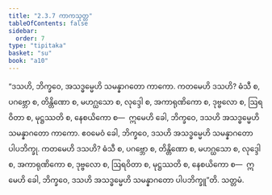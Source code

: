 ```yaml
---
title: "2.3.7 ကာကသုတ္တ"
tableOfContents: false
sidebar:
  order: 7
type: "tipitaka"
basket: "su"
book: "a10"
---
```



<DynamicBreadcrumb />

<Division number="77" book="a10" e="ch" v="17" p="375">

<Paragraph number="599" book="a10">
“ဒသဟိ, ဘိက္ခဝေ, အသဒ္ဓမ္မေဟိ သမန္နာဂတော ကာကော. ကတမေဟိ ဒသဟိ? ဓံသီ စ, ပဂဗ္ဘော စ, တိန္တိဏော စ, မဟဂ္ဃသော စ, လုဒ္ဒေါ စ, အကာရုဏိကော စ, ဒုဗ္ဗလော စ, ဩရဝိတာ စ, မုဋ္ဌဿတိ စ, နေစယိကော စ—  ဣမေဟိ ခေါ, ဘိက္ခဝေ, ဒသဟိ အသဒ္ဓမ္မေဟိ သမန္နာဂတော ကာကော. ဧဝမေဝံ ခေါ, ဘိက္ခဝေ, ဒသဟိ အသဒ္ဓမ္မေဟိ သမန္နာဂတော ပါပဘိက္ခု. ကတမေဟိ ဒသဟိ? ဓံသီ စ, ပဂဗ္ဘော စ, တိန္တိဏော စ, မဟဂ္ဃသော စ, လုဒ္ဒေါ စ, အကာရုဏိကော စ, ဒုဗ္ဗလော စ, ဩရဝိတာ စ, မုဋ္ဌဿတိ စ, နေစယိကော စ—  ဣမေဟိ ခေါ, ဘိက္ခဝေ, ဒသဟိ အသဒ္ဓမ္မေဟိ သမန္နာဂတော ပါပဘိက္ခူ”တိ.

</Paragraph>
</Division>

<Paragraph number="600" type="center" book="a10">
သတ္တမံ.
</Paragraph>